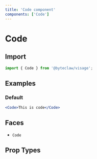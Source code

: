 ```yaml
---
title: 'Code component'
components: ['Code']
---
```


# Code

## Import

```js transpile=false
import { Code } from '@byteclaw/visage';
```

## Examples

### Default

```jsx live
<Code>This is code</Code>
```

## Faces

- `Code`

## Prop Types

<PropTypes component="Code" />
